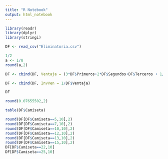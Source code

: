 ```yaml
---
title: "R Notebook"
output: html_notebook
---
```


```r
library(readr)
library(dplyr)
library(stringi)
```

```r
DF <- read_csv("Eliminatoria.csv")
```



```r
1/2
a <- 1/8
round(a,2)
```


```r
DF <- cbind(DF, Ventaja = (3*DF$Primeros+2*DF$Segundos+DF$Terceros + 1/DF$Competencias + 1))
```

```r
DF <- cbind(DF, InvVen = 1/DF$Ventaja)

```



```r
DF
```

```r
round(0.07655502,2)
```

```r
table(DF$Camiseta)
```

```r
round(DF[DF$Camiseta==5,10],2)
round(DF[DF$Camiseta==7,10],2)
round(DF[DF$Camiseta==10,10],2)
round(DF[DF$Camiseta==12,10],2)
round(DF[DF$Camiseta==13,10],2)
round(DF[DF$Camiseta==15,10],2)
DF[DF$Camiseta==22,10]
DF[DF$Camiseta==25,10]

```

